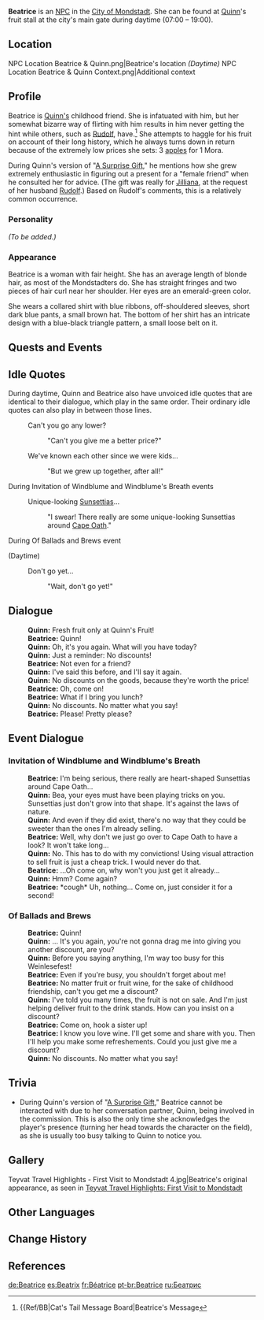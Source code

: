 {{Meta
<!-- REMOVE THIS TEMPLATE AFTER ADDING MISSING INFO -->
|missing_NPC_profile  = yes
}}
{{Character Infobox
|type             = NPC
|image            = NPC Beatrice.png
|region           = Mondstadt
|voiceEN          = {{w|Erica Mendez}}<ref>YouTube: [https://youtu.be/NkR-C694T8k?t=2225 EN VA Self Announcement] (Timestamp: 37m 5s)</ref>
|voiceJP          = [http://amuleto.jp/talents/koshimizurisa.html Risa Koshimizu ({{ja|小清水 里紗}})]<ref>Amuleto: [http://amuleto.jp/talents/koshimizurisa.html JP VA's Profile]</ref>
}}
'''Beatrice''' is an [[NPC]] in the [[City of Mondstadt]]. She can be found at [[Quinn]]'s fruit stall at the city's main gate during daytime (07:00 – 19:00).

==Location==
<gallery>
NPC Location Beatrice & Quinn.png|Beatrice's location ''(Daytime)''
NPC Location Beatrice & Quinn Context.png|Additional context
</gallery>

==Profile==
Beatrice is [[Quinn|Quinn's]] childhood friend. She is infatuated with him, but her somewhat bizarre way of flirting with him results in him never getting the hint while others, such as [[Rudolf]], have.<ref>{{Ref/BB|Cat's Tail Message Board|Beatrice's Message</ref> She attempts to haggle for his fruit on account of their long history, which he always turns down in return because of the extremely low prices she sets: 3 [[apple]]s for 1 Mora.

During Quinn's version of "[[A Surprise Gift]]," he mentions how she grew extremely enthusiastic in figuring out a present for a "female friend" when he consulted her for advice. (The gift was really for [[Jilliana]], at the request of her husband [[Rudolf]].) Based on Rudolf's comments, this is a relatively common occurrence.

===Personality===
''(To be added.)''

===Appearance===
Beatrice is a woman with fair height. She has an average length of blonde hair, as most of the Mondstadters do. She has straight fringes and two pieces of hair curl near her shoulder. Her eyes are an emerald-green color.

She wears a collared shirt with blue ribbons, off-shouldered sleeves, short dark blue pants, a small brown hat. The bottom of her shirt has an intricate design with a blue-black triangle pattern, a small loose belt on it.

==Quests and Events==
{{Quests and Events
|A Surprise Gift = Quinn's version
}}

==Idle Quotes==
During daytime, Quinn and Beatrice also have unvoiced idle quotes that are identical to their dialogue, which play in the same order. Their ordinary idle quotes can also play in between those lines.

{{Dialogue start}}
: {{DIcon|Idle}} Can't you go any lower?
:: {{A|VO Beatrice 01.ogg}} "Can't you give me a better price?"
: {{DIcon|Idle}} We've known each other since we were kids...
:: {{A|VO Beatrice 02.ogg}} "But we grew up together, after all!"
{{Dialogue end}}

; During Invitation of Windblume and Windblume's Breath events
{{Dialogue start}}
: {{DIcon|Idle}} Unique-looking [[Sunsettia]]s...
:: {{A|VO Beatrice Invitation of Windblume 01.ogg}} "I swear! There really are some unique-looking Sunsettias around [[Cape Oath]]."
{{Dialogue end}}

; During Of Ballads and Brews event
{{Dialogue start}}
;(Daytime)
: {{DIcon|Idle}} Don't go yet...
:: {{A|VO Beatrice Of Ballads and Brews 01.ogg}} "Wait, don't go yet!"
{{Dialogue end}}

==Dialogue==
{{Dialogue start}}
:'''Quinn:''' Fresh fruit only at Quinn's Fruit!
:'''Beatrice:''' Quinn!
:'''Quinn:''' Oh, it's you again. What will you have today?
:'''Quinn:''' Just a reminder: No discounts!
:'''Beatrice:''' Not even for a friend?
:'''Quinn:''' I've said this before, and I'll say it again.
:'''Quinn:''' No discounts on the goods, because they're worth the price!
:'''Beatrice:''' Oh, come on!
:'''Beatrice:''' What if I bring you lunch?
:'''Quinn:''' No discounts. No matter what you say!
:'''Beatrice:''' Please! Pretty please?
{{Dialogue end}}

==Event Dialogue==
===Invitation of Windblume and Windblume's Breath===
{{Dialogue start}}
:'''Beatrice:''' I'm being serious, there really are heart-shaped Sunsettias around Cape Oath...
:'''Quinn:''' Bea, your eyes must have been playing tricks on you. Sunsettias just don't grow into that shape. It's against the laws of nature.
:'''Quinn:''' And even if they did exist, there's no way that they could be sweeter than the ones I'm already selling.
:'''Beatrice:''' Well, why don't we just go over to Cape Oath to have a look? It won't take long...
:'''Quinn:''' No. This has to do with my convictions! Using visual attraction to sell fruit is just a cheap trick. I would never do that.
:'''Beatrice:''' ...Oh come on, why won't you just get it already...
:'''Quinn:''' Hmm? Come again?
:'''Beatrice:''' *cough* Uh, nothing... Come on, just consider it for a second!
{{Dialogue end}}
===Of Ballads and Brews===
{{Dialogue start}}
:'''Beatrice:''' Quinn!
:'''Quinn:''' ... It's you again, you're not gonna drag me into giving you another discount, are you?
:'''Quinn:''' Before you saying anything, I'm way too busy for this Weinlesefest!
:'''Beatrice:''' Even if you're busy, you shouldn't forget about me!
:'''Beatrice:''' No matter fruit or fruit wine, for the sake of childhood friendship, can't you get me a discount?
:'''Quinn:''' I've told you many times, the fruit is not on sale. And I'm just helping deliver fruit to the drink stands. How can you insist on a discount?
:'''Beatrice:''' Come on, hook a sister up!
:'''Beatrice:''' I know you love wine. I'll get some and share with you. Then I'll help you make some refreshements. Could you just give me a discount?
:'''Quinn:''' No discounts. No matter what you say!
{{Dialogue end}}

==Trivia==
* During Quinn's version of "[[A Surprise Gift]]," Beatrice cannot be interacted with due to her conversation partner, Quinn, being involved in the commission. This is also the only time she acknowledges the player's presence (turning her head towards the character on the field), as she is usually too busy talking to Quinn to notice you.

==Gallery==
<gallery>
Teyvat Travel Highlights - First Visit to Mondstadt 4.jpg|Beatrice's original appearance, as seen in [[Mondstadt/Culture#First Visit to Mondstadt|Teyvat Travel Highlights: First Visit to Mondstadt]]
</gallery>

==Other Languages==
{{Other Languages
|default_hidden = 1
|en      = Beatrice
|zhs     = 贝雅特丽奇
|zhs_rm  = Bèiyǎtèlìqí
|zht     = 貝雅特麗奇
|zht_rm  = Bèiyǎtèlìqí
|ja      = ベアトリーチェ
|ja_rm   = Beatoriiche
|ko      = 베아트리체
|ko_rm   = Beateuriche
|es      = Beatrix
|fr      = Béatrice
|ru      = Беатрис
|th      = Beatrice
|vi      = Beatrice
|de      = Beatrice
|id      = Beatrice
|pt      = Beatrice
|tr      = Beatrice
|it      = Beatrice
}}

==Change History==
{{Change History|1.0}}

==References==
{{Reflist}}

[[de:Beatrice]]
[[es:Beatrix]]
[[fr:Béatrice]]
[[pt-br:Beatrice]]
[[ru:Беатрис]]